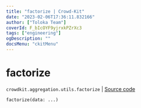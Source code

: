 ```yaml
---
title: "factorize | Crowd-Kit"
date: "2023-02-06T17:36:11.832166"
author: ["Toloka Team"]
coverId: F_bIcOYF9yjrxkPZrXc3
tags: ["engineering"]
ogDescription: ""
docsMenu: "ckitMenu"
---
```


# factorize
`crowdkit.aggregation.utils.factorize` | [Source code](https://github.com/Toloka/crowd-kit/blob/v1.2.0/crowdkit/aggregation/utils.py#L68)

```python
factorize(data: ...)
```